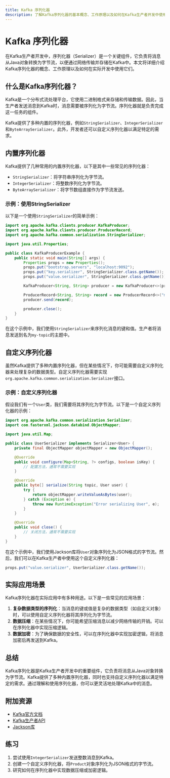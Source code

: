 ```yaml
---
title: Kafka 序列化器
description: 了解Kafka序列化器的基本概念、工作原理以及如何在Kafka生产者开发中使用它们。
---
```


# Kafka 序列化器

在Kafka生产者开发中，序列化器（Serializer）是一个关键组件，它负责将消息从Java对象转换为字节流，以便通过网络传输并存储在Kafka中。本文将详细介绍Kafka序列化器的概念、工作原理以及如何在实际开发中使用它们。

## 什么是Kafka序列化器？

Kafka是一个分布式流处理平台，它使用二进制格式来存储和传输数据。因此，当生产者发送消息到Kafka时，消息需要被序列化为字节流。序列化器就是负责完成这一任务的组件。

Kafka提供了多种内置的序列化器，例如`StringSerializer`、`IntegerSerializer`和`ByteArraySerializer`。此外，开发者还可以自定义序列化器以满足特定的需求。

## 内置序列化器

Kafka提供了几种常用的内置序列化器，以下是其中一些常见的序列化器：

- `StringSerializer`：将字符串序列化为字节流。
- `IntegerSerializer`：将整数序列化为字节流。
- `ByteArraySerializer`：将字节数组直接作为字节流发送。

### 示例：使用StringSerializer

以下是一个使用`StringSerializer`的简单示例：

```java
import org.apache.kafka.clients.producer.KafkaProducer;
import org.apache.kafka.clients.producer.ProducerRecord;
import org.apache.kafka.common.serialization.StringSerializer;

import java.util.Properties;

public class KafkaProducerExample {
    public static void main(String[] args) {
        Properties props = new Properties();
        props.put("bootstrap.servers", "localhost:9092");
        props.put("key.serializer", StringSerializer.class.getName());
        props.put("value.serializer", StringSerializer.class.getName());

        KafkaProducer<String, String> producer = new KafkaProducer<>(props);

        ProducerRecord<String, String> record = new ProducerRecord<>("my-topic", "key", "value");
        producer.send(record);

        producer.close();
    }
}
```

在这个示例中，我们使用`StringSerializer`来序列化消息的键和值。生产者将消息发送到名为`my-topic`的主题中。

## 自定义序列化器

虽然Kafka提供了多种内置序列化器，但在某些情况下，你可能需要自定义序列化器来处理复杂的数据类型。自定义序列化器需要实现`org.apache.kafka.common.serialization.Serializer`接口。

### 示例：自定义序列化器

假设我们有一个`User`类，我们需要将其序列化为字节流。以下是一个自定义序列化器的示例：

```java
import org.apache.kafka.common.serialization.Serializer;
import com.fasterxml.jackson.databind.ObjectMapper;

import java.util.Map;

public class UserSerializer implements Serializer<User> {
    private final ObjectMapper objectMapper = new ObjectMapper();

    @Override
    public void configure(Map<String, ?> configs, boolean isKey) {
        // 配置方法，通常不需要实现
    }

    @Override
    public byte[] serialize(String topic, User user) {
        try {
            return objectMapper.writeValueAsBytes(user);
        } catch (Exception e) {
            throw new RuntimeException("Error serializing User", e);
        }
    }

    @Override
    public void close() {
        // 关闭方法，通常不需要实现
    }
}
```

在这个示例中，我们使用Jackson库将`User`对象序列化为JSON格式的字节流。然后，我们可以在Kafka生产者中使用这个自定义序列化器：

```java
props.put("value.serializer", UserSerializer.class.getName());
```

## 实际应用场景

Kafka序列化器在实际应用中有多种用途。以下是一些常见的应用场景：

1. **复杂数据类型的序列化**：当消息的键或值是复杂的数据类型（如自定义对象）时，可以使用自定义序列化器将其序列化为字节流。
2. **数据压缩**：在某些情况下，你可能希望压缩消息以减少网络传输的开销。可以在序列化器中实现压缩逻辑。
3. **数据加密**：为了确保数据的安全性，可以在序列化器中实现加密逻辑，将消息加密后再发送到Kafka。

## 总结

Kafka序列化器是Kafka生产者开发中的重要组件，它负责将消息从Java对象转换为字节流。Kafka提供了多种内置序列化器，同时也支持自定义序列化器以满足特定的需求。通过理解和使用序列化器，你可以更灵活地处理Kafka中的消息。

## 附加资源

- [Kafka官方文档](https://kafka.apache.org/documentation/)
- [Kafka生产者API](https://kafka.apache.org/26/javadoc/org/apache/kafka/clients/producer/KafkaProducer.html)
- [Jackson库](https://github.com/FasterXML/jackson)

## 练习

1. 尝试使用`IntegerSerializer`发送整数消息到Kafka。
2. 创建一个自定义序列化器，将`Product`对象序列化为JSON格式的字节流。
3. 研究如何在序列化器中实现数据压缩或加密逻辑。
